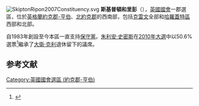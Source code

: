 [[File:SkiptonRipon2007Constituency.svg|right]]
'''斯基普頓和里彭'''（{{lang-en|Skipton and Ripon}}），[[英國|英國]][[英國國會|國會]]一郡選區，位於[[英格蘭|英格蘭]][[約克郡-亨伯|約克郡-亨伯]]、[[北約克郡|北約克郡]]的西南部，包括[[克雷文|克雷文]]全部和[[哈羅蓋特區|哈羅蓋特區]]西部和北部。

自1983年創設至今本區一直支持[[保守黨_(英國)|保守黨]]。[[朱利安·史密斯|朱利安·史密斯]]在[[2010年英國大選|2010年大選]]中以50.6%選票<ref>{{cite news
|publisher=[[英國廣播公司|英國廣播公司]]
|date=2010年5月7日
|title=Election 2010/Constituency/Skipton & Ripon
|url=http://news.bbc.co.uk/1/shared/election2010/results/constituency/e03.stm
|accessdate=2010年10月16日
|archive-date=2017年9月6日
|archive-url=https://web.archive.org/web/20170906192009/http://news.bbc.co.uk/1/shared/election2010/results/constituency/e03.stm
|dead-url=no
}}</ref>繼承了[[大衛·克利|大衛·克利]]退休留下的議席。

==参考文献==
<div class="references-small">
<references></references>
</div>

{{DEFAULTSORT:Skipton and Ripon (UK Parliament constituency)}}
[[Category:英國國會選區_(約克郡-亨伯)|Category:英國國會選區 (約克郡-亨伯)]]


{{英國小作品}}